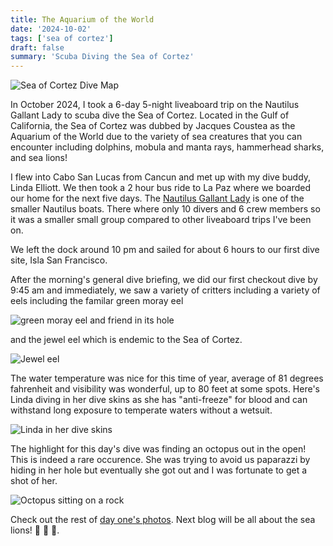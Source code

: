 ```yaml
---
title: The Aquarium of the World
date: '2024-10-02'
tags: ['sea of cortez']
draft: false
summary: 'Scuba Diving the Sea of Cortez'
---
```


<Image
  src="/static/images/sea-of-cortez-oct2024/sea-of-cortez-map.jpg"
  width={800}
  height={840}
  alt="Sea of Cortez Dive Map"
/>

In October 2024, I took a 6-day 5-night liveaboard trip on the Nautilus Gallant Lady to scuba dive the Sea of Cortez. Located in the Gulf of California, the Sea of Cortez was dubbed by Jacques Coustea as the Aquarium of the World due to the variety of sea creatures that you can encounter including dolphins, mobula and manta rays, hammerhead sharks, and sea lions!

I flew into Cabo San Lucas from Cancun and met up with my dive buddy, Linda Elliott. We then took a 2 hour bus ride to La Paz where we boarded our home for the next five days. The [Nautilus Gallant Lady](https://nautilusliveaboards.com/nautilus-gallant-lady/) is one of the smaller Nautilus boats. There where only 10 divers and 6 crew members so it was a smaller small group compared to other liveaboard trips I've been on.

We left the dock around 10 pm and sailed for about 6 hours to our first dive site, Isla San Francisco.

After the morning's general dive briefing, we did our first checkout dive by 9:45 am and immediately, we saw a variety of critters including a variety of eels including the familar green moray eel

<Image
  src="/static/images/sea-of-cortez-oct2024/moray-eel-san-francisco.jpg"
  width={800}
  height={840}
  alt="green moray eel and friend in its hole"
/>

and the jewel eel which is endemic to the Sea of Cortez.

<Image
  src="/static/images/sea-of-cortez-oct2024/jewel-eel.jpg"
  width={800}
  height={840}
  alt="Jewel eel"
/>

The water temperature was nice for this time of year, average of 81 degrees fahrenheit and visibility was wonderful, up to 80 feet at some spots. Here's Linda diving in her dive skins as she has "anti-freeze" for blood and can withstand long exposure to temperate waters without a wetsuit.

<Image
  src="/static/images/sea-of-cortez-oct2024/linda.jpg"
  width={800}
  height={840}
  alt="Linda in her dive skins"
/>

The highlight for this day's dive was finding an octopus out in the open! This is indeed a rare occurence. She was trying to avoid us paparazzi by hiding in her hole but eventually she got out and I was fortunate to get a shot of her.

<Image
  src="/static/images/sea-of-cortez-oct2024/octopus.jpg"
  width={800}
  height={840}
  alt="Octopus sitting on a rock"
/>

Check out the rest of [day one's photos](https://generosalitton.smugmug.com/SeaOfCortez-SanFrancisco-LaPartida/n-TB3PTn). Next blog will be all about the sea lions! 🦭 🦭 🦭.
